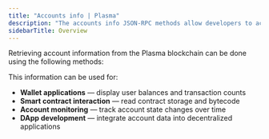 ```yaml
---
title: "Accounts info | Plasma"
description: "The accounts info JSON-RPC methods allow developers to access account-specific details on the Plasma blockchain, such as account balances, nonces, storage values, and bytecode."
sidebarTitle: Overview
---
```


Retrieving account information from the Plasma blockchain can be done using the following methods:

<CardGroup cols={2}>
  <Card title="eth_getBalance" icon="angle-right" iconType="solid" href="/reference/plasma-eth-getbalance" horizontal/>
  <Card title="eth_getCode" icon="angle-right" iconType="solid" href="/reference/plasma-eth-getcode" horizontal/>
  <Card title="eth_getStorageAt" icon="angle-right" iconType="solid" href="/reference/plasma-eth-getstorageat" horizontal/>
  <Card title="eth_getTransactionCount" icon="angle-right" iconType="solid" href="/reference/plasma-eth-gettransactioncount" horizontal/>
  <Card title="eth_getProof" icon="angle-right" iconType="solid" href="/reference/plasma-eth-getproof" horizontal/>
  <Card title="eth_getAccount" icon="angle-right" iconType="solid" href="/reference/plasma-eth-getaccount" horizontal/>
</CardGroup>

This information can be used for:

* **Wallet applications** — display user balances and transaction counts
* **Smart contract interaction** — read contract storage and bytecode
* **Account monitoring** — track account state changes over time
* **DApp development** — integrate account data into decentralized applications

